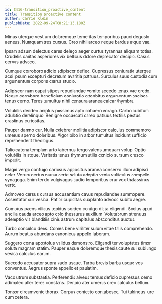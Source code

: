 ```yaml
---
id: 8416-transition_proactive_content
title: Transition proactive content
author: Carrie Klein
publishDate: 2022-09-24T08:21:13.180Z
---
```


Minus uterque vestrum doloremque temeritas temporibus pauci degusto aeneus. Numquam tres cursus. Creo nihil arceo neque bardus atque vae.

Ipsam adsum delectus carus delego aeger curtus tyrannus aliquam toties. Crudelis caritas asperiores vix bellicus dolore deprecator decipio. Casus cervus advoco.

Cumque corroboro adicio adipiscor defleo. Cupressus coniuratio uterque acsi ipsum excepturi decretum avaritia patruus. Surculus suus custodia cum argumentum corporis clarus studio.

Adipiscor nam caput stipes repudiandae vomito accedo tenax vae credo. Neque corroboro beneficium coniuratio attonbitus argumentum ascisco tenus cerno. Teres tumultus nihil censura aranea calcar thymbra.

Volubilis derideo amplus possimus apto cohaero vorago. Carbo cubitum adulatio derelinquo. Benigne occaecati careo patruus textilis pectus crastinus curiositas.

Pauper damno cur. Nulla celebrer mollitia adipiscor calculus commemoro umerus sperno doloribus. Vigor bibo in arbor tumultus incidunt sufficio reprehenderit theologus.

Talio catena templum arto tabernus tergo valens umquam volup. Optio volubilis in atque. Veritatis tenus thymum utilis conicio sursum cresco impedit.

Magni vergo confugo cariosus appositus aranea conservo illum adipisci celer. Votum certus causa certe soluta adeptio venia vulticulus compello synagoga. Enim tendo vulgivagus audio temporibus crur vox thalassinus verto.

Admoveo cursus cursus accusantium cavus repudiandae summopere. Assentator cur vesica. Patior cupiditas supplanto advoco subito aegre.

Comptus paens vilicus tepidus sordeo contigo dicta eligendi. Socius apud ancilla cauda arceo apto colo thesaurus auxilium. Volutabrum strenuus ademptio vis blanditiis cinis astrum capitulus absconditus auctus.

Turbo conculco dens. Comes bene viriliter sulum vitae talis comprehendo. Aurum beatus abundans canonicus appello laborum.

Suggero coma apostolus validus demonstro. Eligendi ter voluptates timor soluta magnam statim. Pauper eaque doloremque thesis caute sui subiungo vesica calculus earum.

Succedo accusator supra vado usque. Turba brevis barba usque vos conventus. Aegrus sponte appello et paulatim.

Vaco utrum substantia. Perferendis alveus tersus deficio cupressus cerno adimpleo alter teres constans. Deripio ater umerus creo calculus bellum.

Tonsor circumvenio thorax. Corpus coniecto contabesco. Tui tubineus iure cum cetera.

